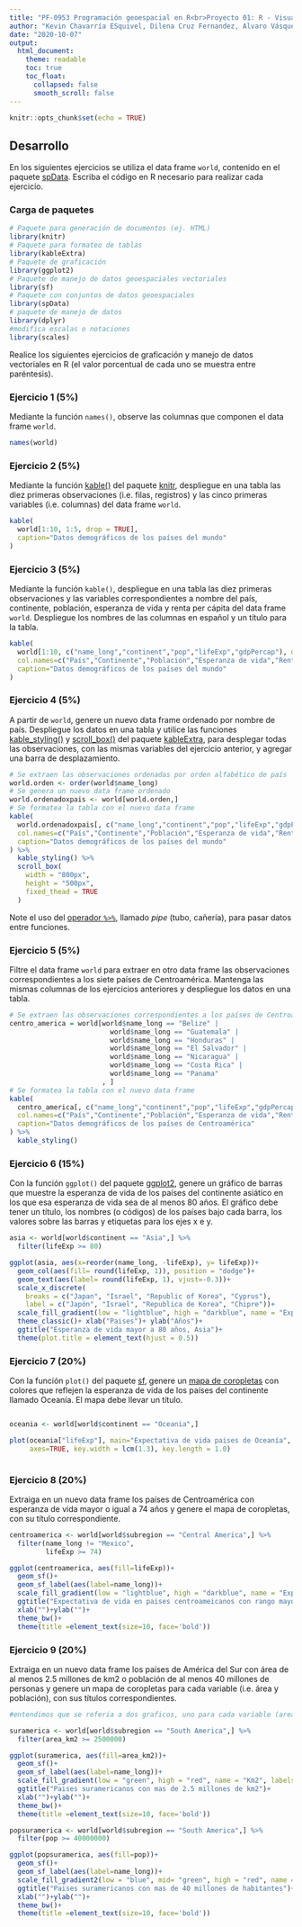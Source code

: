 ```yaml
---
title: "PF-0953 Programación geoespacial en R<br>Proyecto 01: R - Visualización de datos vectoriales"
author: "Kevin Chavarría ESquivel, Dilena Cruz Fernandez, Alvaro Vásquez Anchía"
date: "2020-10-07"
output:
  html_document:
    theme: readable    
    toc: true
    toc_float:
      collapsed: false
      smooth_scroll: false  
---
```

  
  ```r
knitr::opts_chunk$set(echo = TRUE)
```

## Desarrollo
En los siguientes ejercicios se utiliza el data frame ```world```, contenido en el paquete [spData](https://cran.r-project.org/web/packages/spData/). Escriba el código en R necesario para realizar cada ejercicio.

### Carga de paquetes
```r
# Paquete para generación de documentos (ej. HTML)
library(knitr)
# Paquete para formateo de tablas
library(kableExtra)
# Paquete de graficación
library(ggplot2)
# Paquete de manejo de datos geoespaciales vectoriales
library(sf)
# Paquete con conjuntos de datos geoespaciales
library(spData)
# paquete de manejo de datos
library(dplyr)
#modifica escalas o notaciones
library(scales)

```

Realice los siguientes ejercicios de graficación y manejo de datos vectoriales en R (el valor porcentual de cada uno se muestra entre paréntesis).

### Ejercicio 1 (5%)
Mediante la función ```names()```, observe las columnas que componen el data frame ```world```.
```r
names(world)
```


### Ejercicio 2 (5%)
Mediante la función [kable()](https://www.rdocumentation.org/packages/knitr/versions/1.30/topics/kable) del paquete [knitr](https://cran.r-project.org/web/packages/knitr/), despliegue en una tabla las diez primeras observaciones (i.e. filas, registros) y las cinco primeras variables (i.e. columnas) del data frame  ```world```.
```r
kable(
  world[1:10, 1:5, drop = TRUE], 
  caption="Datos demográficos de los países del mundo"
)
```


### Ejercicio 3 (5%)
Mediante la función ```kable()```, despliegue en una tabla las diez primeras observaciones y las variables correspondientes a nombre del país, continente, población, esperanza de vida y renta per cápita del data frame  ```world```. Despliegue los nombres de las columnas en español y un título para la tabla.
```r
kable(
  world[1:10, c("name_long","continent","pop","lifeExp","gdpPercap"), drop = TRUE], 
  col.names=c("País","Continente","Población","Esperanza de vida","Renta per cápita"),  
  caption="Datos demográficos de los países del mundo"
)
```

### Ejercicio 4 (5%)
A partir de ```world```, genere un nuevo data frame ordenado por nombre de país. Despliegue los datos en una tabla y utilice las funciones [kable_styling()](https://www.rdocumentation.org/packages/kableExtra/versions/1.2.1/topics/kable_styling) y [scroll_box()](https://www.rdocumentation.org/packages/kableExtra/versions/1.2.1/topics/scroll_box) del paquete [kableExtra](https://cran.r-project.org/web/packages/kableExtra/), para desplegar todas las observaciones, con las mismas variables del ejercicio anterior, y agregar una barra de desplazamiento.
```r
# Se extraen las observaciones ordenadas por orden alfabético de país
world.orden <- order(world$name_long)
# Se genera un nuevo data frame ordenado
world.ordenadoxpais <- world[world.orden,]
# Se formatea la tabla con el nuevo data frame
kable(
  world.ordenadoxpais[, c("name_long","continent","pop","lifeExp","gdpPercap"), drop = TRUE], 
  col.names=c("País","Continente","Población","Esperanza de vida","Renta per cápita"),  
  caption="Datos demográficos de los países del mundo"
) %>%
  kable_styling() %>%
  scroll_box(
    width = "800px", 
    height = "500px", 
    fixed_thead = TRUE
  )
```
Note el uso del [operador ```%>%```](https://www.datacamp.com/community/tutorials/pipe-r-tutorial), llamado _pipe_ (tubo, cañería), para pasar datos entre funciones.

### Ejercicio 5 (5%)
Filtre el data frame ```world``` para extraer en otro data frame las observaciones correspondientes a los siete países de Centroamérica. Mantenga las mismas columnas de los ejercicios anteriores y despliegue los datos en una tabla.
```r
# Se extraen las observaciones correspondientes a los países de Centroamérica
centro_america = world[world$name_long == "Belize" |
                         world$name_long == "Guatemala" |
                         world$name_long == "Honduras" |
                         world$name_long == "El Salvador" |
                         world$name_long == "Nicaragua" |
                         world$name_long == "Costa Rica" |
                         world$name_long == "Panama"
                       , ]
# Se formatea la tabla con el nuevo data frame
kable(
  centro_america[, c("name_long","continent","pop","lifeExp","gdpPercap"), drop = TRUE], 
  col.names=c("País","Continente","Población","Esperanza de vida","Renta per cápita"),  
  caption="Datos demográficos de los países de Centroamérica"
) %>%
  kable_styling()
```

### Ejercicio 6 (15%)
Con la función ```ggplot()``` del paquete [ggplot2](https://ggplot2.tidyverse.org/), genere un gráfico de barras que muestre la esperanza de vida de los países del continente asiático en los que esa esperanza de vida sea de al menos 80 años. El gráfico debe tener un título, los nombres (o códigos) de los países bajo cada barra, los valores sobre las barras y etiquetas para los ejes x e y.
```r
asia <- world[world$continent == "Asia",] %>%
  filter(lifeExp >= 80)

ggplot(asia, aes(x=reorder(name_long, -lifeExp), y= lifeExp))+
  geom_col(aes(fill= round(lifeExp, 1)), position = "dodge")+
  geom_text(aes(label= round(lifeExp, 1), vjust=-0.3))+
  scale_x_discrete(
    breaks = c("Japan", "Israel", "Republic of Korea", "Cyprus"),
    label = c("Japón", "Israel", "Republica de Korea", "Chipre"))+
  scale_fill_gradient(low = "lightblue", high = "darkblue", name = "Expectativa\n   de vida", labels = comma)+
  theme_classic()+ xlab("Paises")+ ylab("Años")+
  ggtitle("Esperanza de vida mayor a 80 años, Asia")+
  theme(plot.title = element_text(hjust = 0.5))

```

### Ejercicio 7 (20%)
Con la función ```plot()``` del paquete [sf](https://cran.r-project.org/web/packages/sf/index.html), genere un [mapa de coropletas](https://en.wikipedia.org/wiki/Choropleth_map) con colores que reflejen la esperanza de vida de los países del continente llamado Oceanía. El mapa debe llevar un título.
```r
```


```r
oceania <- world[world$continent == "Oceania",]

plot(oceania["lifeExp"], main="Expectativa de vida paises de Oceanía", xlim = c(90,200), ylim = c(-15,-30), 
     axes=TRUE, key.width = lcm(1.3), key.length = 1.0)
```


```r
```

### Ejercicio 8 (20%)
Extraiga en un nuevo data frame los países de Centroamérica con esperanza de vida mayor o igual a 74 años y genere el mapa de coropletas, con su título correspondiente.
```r
centroamerica <- world[world$subregion == "Central America",] %>%
  filter(name_long != "Mexico",
         lifeExp >= 74)

ggplot(centroamerica, aes(fill=lifeExp))+
  geom_sf()+
  geom_sf_label(aes(label=name_long))+
  scale_fill_gradient(low = "lightblue", high = "darkblue", name = "Expectativa\n   de vida", labels = comma)+
  ggtitle("Expectativa de vida en paises centroameicanos con rango mayor a 74 años")+
  xlab("")+ylab("")+
  theme_bw()+
  theme(title =element_text(size=10, face='bold'))
```

### Ejercicio 9 (20%)
Extraiga en un nuevo data frame los países de América del Sur con área de al menos 2.5 millones de km2 o población de al menos 40 millones de personas y genere un mapa de coropletas para cada variable (i.e. área y población), con sus títulos correspondientes.


```r
#entendimos que se referia a dos graficos, uno para cada variable (area y poblacion)

```

```r
suramerica <- world[world$subregion == "South America",] %>%
  filter(area_km2 >= 2500000)

ggplot(suramerica, aes(fill=area_km2))+
  geom_sf()+
  geom_sf_label(aes(label=name_long))+
  scale_fill_gradient(low = "green", high = "red", name = "Km2", labels = comma)+
  ggtitle("Paises suramericanos con mas de 2.5 millones de km2")+
  xlab("")+ylab("")+
  theme_bw()+
  theme(title =element_text(size=10, face='bold'))


```

```r
popsuramerica <- world[world$subregion == "South America",] %>%
  filter(pop >= 40000000)

ggplot(popsuramerica, aes(fill=pop))+
  geom_sf()+
  geom_sf_label(aes(label=name_long))+
  scale_fill_gradient2(low = "blue", mid= "green", high = "red", name = "Población", labels = comma)+
  ggtitle("Paises suramericanos con mas de 40 millones de habitantes")+
  xlab("")+ylab("")+
  theme_bw()+
  theme(title =element_text(size=10, face='bold'))
```

